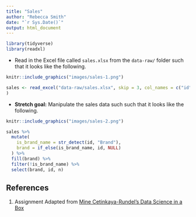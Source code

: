 ```yaml
---
title: "Sales"
author: "Rebecca Smith"
date: "`r Sys.Date()`"
output: html_document
---
```


```r
library(tidyverse)
library(readxl)
```

* Read in the Excel file called `sales.xlsx` from the `data-raw/` folder 
such that it looks like the following.

```r
knitr::include_graphics("images/sales-1.png")
```

```r
sales <- read_excel("data-raw/sales.xlsx", skip = 3, col_names = c("id", "n")
)
```

* **Stretch goal:** Manipulate the sales data such such that it looks like the 
following.

```r
knitr::include_graphics("images/sales-2.png")
```

```r
sales %>%
  mutate(
    is_brand_name = str_detect(id, "Brand"),
    brand = if_else(is_brand_name, id, NULL)
  ) %>%
  fill(brand) %>%
  filter(!is_brand_name) %>%
  select(brand, id, n)
```

## References {#references}
1. Assignment Adapted from [Mine Cetinkaya-Rundel's Data Science in a Box](https://github.com/rstudio-education/datascience-box)